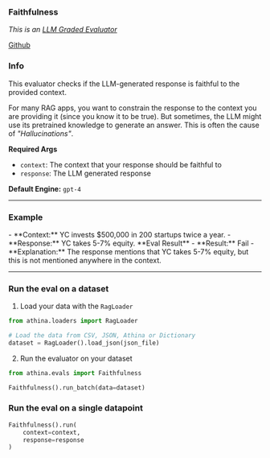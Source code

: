 
### Faithfulness

_This is an [LLM Graded Evaluator](/evals/faq/why_does_llm_eval_work)_

[Github](https://github.com/athina-ai/athina-evals/blob/main/athina/evals/llm/faithfulness/evaluator.py)

### Info

This evaluator checks if the LLM-generated response is faithful to the provided context.

For many RAG apps, you want to constrain the response to the context you are providing it (since you know it to be true).
But sometimes, the LLM might use its pretrained knowledge to generate an answer. This is often the cause of _"Hallucinations"_.

**Required Args**

- `context`: The context that your response should be faithful to
- `response`: The LLM generated response

**Default Engine:** `gpt-4`

---

### Example

<Callout type='infos'>
- **Context:** YC invests $500,000 in 200 startups twice a year.
- **Response:** YC takes 5-7% equity.

</Callout>

<Callout type='error'>
**Eval Result**
- **Result:** Fail
- **Explanation:** The response mentions that YC takes 5-7% equity, but this is not mentioned anywhere in the context.

</Callout>

---

### Run the eval on a dataset

1. Load your data with the `RagLoader`

```python
from athina.loaders import RagLoader

# Load the data from CSV, JSON, Athina or Dictionary
dataset = RagLoader().load_json(json_file)
```

2. Run the evaluator on your dataset

```python
from athina.evals import Faithfulness

Faithfulness().run_batch(data=dataset)
```

### Run the eval on a single datapoint

```python
Faithfulness().run(
    context=context,
    response=response
)
```

